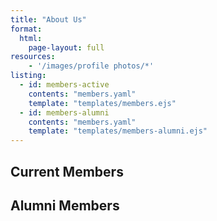 ```yaml
---
title: "About Us"
format:
  html:
    page-layout: full
resources:
    - '/images/profile photos/*'
listing:
  - id: members-active
    contents: "members.yaml"
    template: "templates/members.ejs"
  - id: members-alumni
    contents: "members.yaml"
    template: "templates/members-alumni.ejs"
---
```


## Current Members

::: {#members-active}
:::

## Alumni Members

::: {#members-alumni}
:::
